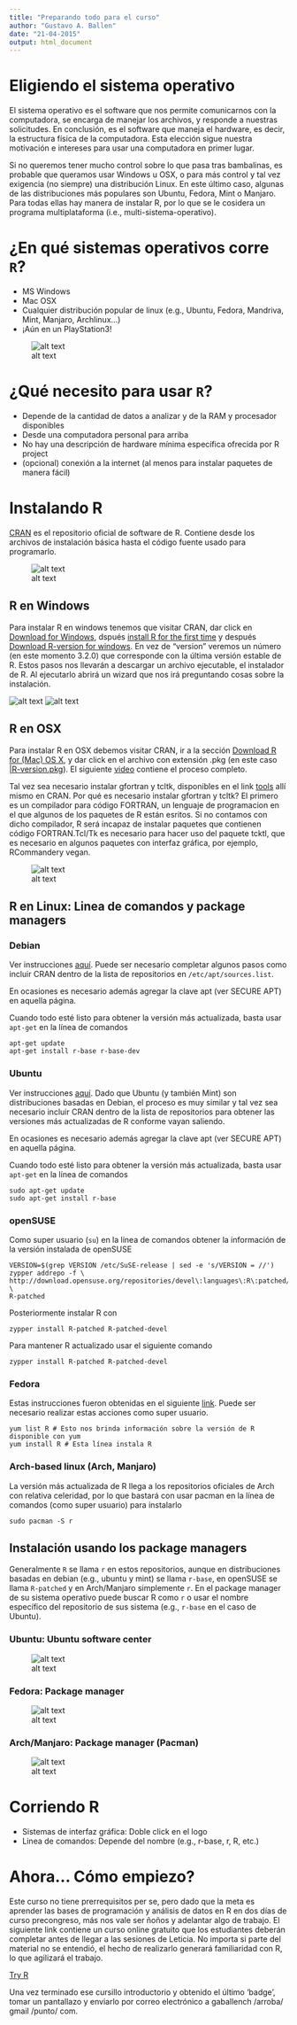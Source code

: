 ```yaml
---
title: "Preparando todo para el curso"
author: "Gustavo A. Ballen"
date: "21-04-2015"
output: html_document
---
```


# Eligiendo el sistema operativo

El sistema operativo es el software que nos permite comunicarnos con la computadora, se encarga de manejar los archivos, y responde a nuestras solicitudes. En conclusión, es el software que maneja el hardware, es decir, la estructura física de la computadora. Esta elección sigue nuestra motivación e intereses para usar una computadora en primer lugar.

Si no queremos tener mucho control sobre lo que pasa tras bambalinas, es probable que queramos usar Windows u OSX, o para más control y tal vez exigencia (no siempre) una distribución Linux. En este último caso, algunas de las distribuciones más populares son Ubuntu, Fedora, Mint o Manjaro. Para todas ellas hay manera de instalar R, por lo que se le cosidera un programa multiplataforma (i.e., multi-sistema-operativo).

# ¿En qué sistemas operativos corre `R`?

* MS Windows
* Mac OSX
* Cualquier distribución popular de linux (e.g., Ubuntu, Fedora, Mandriva, Mint, Manjaro, Archlinux...)
* ¡Aún en un PlayStation3!

![alt text](Session1-figure/os.jpg)

# ¿Qué necesito para usar `R`?

* Depende de la cantidad de datos a analizar y de la RAM y procesador disponibles
* Desde una computadora personal para arriba
* No hay una descripción de hardware mínima específica ofrecida por R project
* (opcional) conexión a la internet (al menos para instalar paquetes de manera fácil)


# Instalando R

[CRAN](http://cran.r-project.org/) es el repositorio oficial de software de R. Contiene desde los archivos de instalación básica hasta el código fuente usado para programarlo.

![alt text](Precurso-figure/installRCran.png)

## R en Windows

Para instalar R en windows tenemos que visitar CRAN, dar click en [Download for Windows](http://cran.r-project.org/bin/windows/), dspués [install R for the first time](http://cran.r-project.org/bin/windows/base/) y después [Download R-version for windows](http://cran.r-project.org/bin/windows/base/R-3.2.0-win.exe). En vez de "version" veremos un número (en este momento 3.2.0) que corresponde con la última versión estable de R. Estos pasos nos llevarán a descargar un archivo ejecutable, el instalador de R. Al ejecutarlo abrirá un wizard que nos irá preguntando cosas sobre la instalación.

![alt text](Precurso-figure/win1.png)
![alt text](Precurso-figure/win2.png)

## R en OSX

Para instalar R en OSX debemos visitar CRAN, ir a la sección [Download R for (Mac) OS X](http://cran.r-project.org/bin/macosx/), y dar click en el archivo con extensión .pkg (en este caso [|R-version.pkg](http://cran.r-project.org/bin/macosx/R-3.2.0.pkg)). El siguiente [video](https://www.youtube.com/watch?v=ICGkG7Gg6j0) contiene el proceso completo.

Tal vez sea necesario instalar gfortran y tcltk, disponibles en el link [tools](http://cran.r-project.org/bin/macosx/tools) allí mismo en CRAN. Por qué es necesario instalar gfortran y tcltk? El primero es un compilador para código FORTRAN, un lenguaje de programacion en el que algunos de los paquetes de R están esritos. Si no contamos con dicho compilador, R será incapaz de instalar paquetes que contienen código FORTRAN.Tcl/Tk es necesario para hacer uso del paquete tcktl, que es necesario en algunos paquetes con interfaz gráfica, por ejemplo, RCommandery vegan.

![alt text](Precurso-figure/osx1.png)

## R en Linux: Linea de comandos y package managers

### Debian 
Ver instrucciones [aquí](http://cran.r-project.org/bin/linux/debian/). Puede ser necesario completar algunos pasos como incluir CRAN dentro de la lista de repositorios en `/etc/apt/sources.list`.

En ocasiones es necesario además agregar la clave apt (ver SECURE APT) en aquella página.

Cuando todo esté listo para obtener la versión más actualizada, basta usar `apt-get` en la línea de comandos

```
apt-get update
apt-get install r-base r-base-dev
```

### Ubuntu
Ver instrucciones [aquí](http://cran.r-project.org/bin/linux/ubuntu/). Dado que Ubuntu (y también Mint) son distribuciones basadas en Debian, el proceso es muy similar y tal vez sea necesario incluir CRAN dentro de la lista de repositorios para obtener las versiones más actualizadas de R conforme vayan saliendo.

En ocasiones es necesario además agregar la clave apt (ver SECURE APT) en aquella página.

Cuando todo esté listo para obtener la versión más actualizada, basta usar `apt-get` en la línea de comandos

```
sudo apt-get update
sudo apt-get install r-base
```

### openSUSE

Como super usuario (`su`) en la línea de comandos obtener la información de la versión instalada de openSUSE
```
VERSION=$(grep VERSION /etc/SuSE-release | sed -e 's/VERSION = //')
zypper addrepo -f \ 
http://download.opensuse.org/repositories/devel\:languages\:R\:patched/openSUSE_$VERSION/ \
R-patched
```
Posteriormente instalar R con
```
zypper install R-patched R-patched-devel
```
Para mantener R actualizado usar el siguiente comando
```
zypper install R-patched R-patched-devel
```

### Fedora

Estas instrucciones fueron obtenidas en el siguiente [link](http://forums.fedoraforum.org/showthread.php?t=254467). Puede ser necesario realizar estas acciones como super usuario.

```
yum list R # Esto nos brinda información sobre la versión de R disponible con yum
yum install R # Esta línea instala R
```

### Arch-based linux (Arch, Manjaro)

La versión más actualizada de R llega a los repositorios oficiales de Arch con relativa celeridad, por lo que bastará con usar pacman en la línea de comandos (como super usuario) para instalarlo

```
sudo pacman -S r
```

## Instalación usando los package managers

Generalmente `R` se llama `r` en estos repositorios, aunque en distribuciones basadas en debian (e.g., ubuntu y mint) se llama `r-base`, en openSUSE se llama `R-patched` y en Arch/Manjaro simplemente `r`. En el package manager de su sistema operativo puede buscar R como `r` o usar el nombre específico del repositorio de sus sistema (e.g., `r-base` en el caso de Ubuntu).

### Ubuntu: Ubuntu software center

![alt text](Precurso-figure/ubuntu-software-center.png)

### Fedora: Package manager

![alt text](Precurso-figure/fedora-package-manager.png)

### Arch/Manjaro: Package manager (Pacman)

![alt text](Precurso-figure/pacman.png)

# Corriendo R

* Sistemas de interfaz gráfica: Doble click en el logo
* Linea de comandos: Depende del nombre (e.g., r-base, r, R, etc.)

# Ahora... Cómo empiezo?

Este curso no tiene prerrequisitos per se, pero dado que la meta es aprender las bases de programación y análisis de datos en R en dos días de curso precongreso, más nos vale ser ñoños y adelantar algo de trabajo. El siguiente link contiene un curso online gratuito que los estudiantes deberán completar antes de llegar a las sesiones de Leticia. No importa si parte del material no se entendió, el hecho de realizarlo generará familiaridad con R, lo que agilizará el trabajo.

[Try R](tryr.codeschool.com/)

Una vez terminado ese cursillo introductorio y obtenido el último 'badge', tomar un pantallazo y enviarlo por correo electrónico a gaballench /arroba/ gmail /punto/ com.


